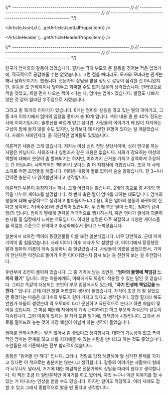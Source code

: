 
{/* ---------------------------------------------------------- */}
{/* ---------------------------------------------------------- */}
{/* ---------------------------------------------------------- */}


<ArticleJsonLd {...getArticleJsonLdProps(item)} />

<ArticleHeader {...getArticleHeaderProps(item)} />

{/* ---------------------------------------------------------- */}
{/* ---------------------------------------------------------- */}
{/* ---------------------------------------------------------- */}

<ArticleImage img={i1} alt="나는 나, 엄마는 엄마 도서 앞모습" />

친구가 엄마와의 갈등이 있었습니다. 필자는 딱히 부모와 큰 갈등을 겪어본 적은 없었기에, 적극적으로 공감해줄 수는 없었습니다. 그런 점을 빼더라도, 모자와 모녀라는 관계는 꽤나 달라보이기도 했습니다. 전문가의 상담을 받을 정도로 갈등이 심각한 건 아니었지만, 갈등을 또 언제까지나 덮어두고 회피할 수도 없지 않을까 생각했습니다. 인터넷으로 책을 찾았고, 제일 먼저 나오는 책이 \<나는 나, 엄마는 엄마> 였습니다. 별점도 나쁘지 않은 것 같아 알라딘 우주점으로 시켰습니다.

그리고 총 10개의 이야기가 있습니다. 6개는 엄마와 갈등을 겪고 있는 딸의 이야기고, 그 중 4개 이야기에서 엄마의 입장을 풀어서 총 10개 입니다. 책의 내용 중 한 40% 정도는 사례 이야기입니다. 솔루션을 빠르게 얻고 싶다면, 사람들의 이야기가 꽤 많이 차지하는 구성이 맘에 들지 않을 수도 있지만, 생각보다 꽤 다양한 유형이 있다는 걸 깨달았습니다. 사례가 사례인지라, 좀 극단적인 엄마들도 있었습니다.

이론적인 내용은 크게 없습니다. 저자는 여성 심리 전담 상담사이며, 심리 연구를 하는 사람은 아닙니다. 사회조사나 실험조사 같은 내용은 없습니다. 사회가 강요하는 여성의 역할에 대해서 분량이 좀 할애되기는 하지만, 여러가지 근거를 가지고 강력하게 주장하는 건 아닙니다. 사회학적인 책이라기 보다는 좀 더 지침서에 가깝습니다. 조금 더 사례 소개로 어떤 조언들을 해줍니다. 어려운 내용이 별로 없어서 술술 읽혔습니다. 한 3~4시간이면 충분히 다 읽어볼만하다고 생각합니다.

이론적인 부분이 등장하기는 하나, 크게 어렵지는 않습니다. 2개의 축으로 총 4개의 영역을 나누어 케이스를 설명합니다. 첫 번째 축은 딸이 엄마를 대하는 태도입니다. 엄마의 행동에 대해 긍정적으로 생각하고 받아들이느냐(수용), 혹은 엄마의 행동이 바뀌어야 한다고 생각하는가(비수용)와 관련되어 있습니다. 두 번째 축은 딸이 느끼는 엄마의 강력함(?) 입니다. 엄마가 딸에게 권력을 적극적으로 행사하는지, 혹은 엄마가 딸에게 의존하는지를 딸 입장에서 느끼는 척도입니다. 이러한 설명은 아주 복잡하고 다양한 케이스들을 적절한 수준으로 요약하고 추상화해줘서 좋다고 느껴졌습니다.

일본에서 쓰여진 책이라 등장인물들 이름 또한 일본식입니다. 너무 당연하죠. 근데 이게 기억이 좀 힘들었습니다. 사례 이야기 이후 저자가 막 설명할 때, 이야기에서 등장했던 딸과 엄마의 이름이 계속 등장하니 좀 헷갈렸습니다. 사람들의 이름을 곱씹으면서, 기억이 안난다면 이전으로 돌아가 어떤 이야기였는지 잠시 보는 등 천천히 보는 걸 추천합니다.

후반부에 조언이 몰아져 있습니다. 그 중 기억에 남는 조언은, "**엄마의 불행에 책임감 느끼지 않기**" 입니다. 이는 아들에게도, 아빠에게도 똑같이 적용할 수 있는 말인 것 같습니다. 그리고 똑같이 대응되는 조언이 부모 입장에서도 있는데, "**자기 인생에 책임감을 느낀다.**" 입니다. 근데 이건 정말 어렵겠다 생각이 들었습니다. 자식이 조금 더 잘 살았으면 좋겠다는 마음은 대다수의 부모가 깊이 가지고 있다고 생각합니다. 당장 필자라 해도 언젠가 아들이 생겼는데 막 오토바이 타고 문신하고 극단적으로 논다고 하면 마음이 찢어질 것입니다. 그 마음 때문에 자식에게 계속 관여하려고 하고 부모와 자식간의 갈등이 지속됩니다. 그런 마음이 있다는 걸 자식 또한 알기에, 죄책감에 시달립니다. 그래서 서로를 떨어뜨려 놓는 것이 가장 핵심이 아닐까 하는 생각이 들었습니다.

엄마를 변화시키라는 말은 없어서 좀 좋았다고 생각합니다. 대화의 가능성이 없고 폭력적인 엄마는 관계를 끊고 너를 지지해줄 수 있는 사람을 만나라고 하는 것도 좋았습니다. 조언들은 제 기준에서는 전부 합리적이었습니다.

총평은 "읽어볼 만 하다" 입니다. 그러나, 정말로 당장 해결해야 할 심각한 문제를 가지고 있다면 이 책으로는 충분치는 않는다고 생각합니다. 갈등의 이야기는 사람마다 형태가 너무나도 달라서, 거기에 대한 해결책은 전문가와의 상담을 따라야 한다고 생각합니다. 이 책은 조금 더 일반론적인 이야기를 하고 있어서, 자칫 누구나 이런 이야기를 할 수 있는 거 아니냐는 인상을 받을 수도 있습니다. 하지만 길이도 적당하고, 여러 사례도 접할 수 있고 그래서 종합적으로 봤을 땐 좋다고 생각합니다.
